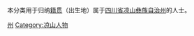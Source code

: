 {{Catnav|頁面分類|各種主題的頁面分類|依中国各省来作的分类|各地中国人|四川人}}
{{Catnav|頁面分類|人物|各國人物|中国人|各地中国人|四川人}}

本分类用于归纳[[籍贯|籍贯]]（出生地）属于[[四川省|四川省]][[凉山彝族自治州|凉山彝族自治州]]的人士。

[[Category:四川人|州]]
[[Category:凉山人物|Category:凉山人物]]